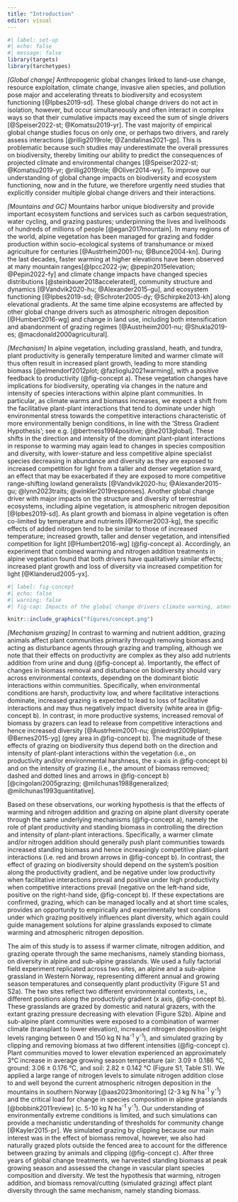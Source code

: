 ```yaml
---
title: "Introduction"
editor: visual
---
```


```r
#| label: set-up
#| echo: false
#| message: false
library(targets)
library(tarchetypes)

```

*\[Global change\]* Anthropogenic global changes linked to land-use change, resource exploitation, climate change, invasive alien species, and pollution pose major and accelerating threats to biodiversity and ecosystem functioning [@Ipbes2019-sd]. These global change drivers do not act in isolation, however, but occur simultaneously and often interact in complex ways so that their cumulative impacts may exceed the sum of single drivers [@Speiser2022-st; @Komatsu2019-yr]. The vast majority of empirical global change studies focus on only one, or perhaps two drivers, and rarely assess interactions [@rillig2019role; @Zandalinas2021-gp]. This is problematic because such studies may underestimate the overall pressures on biodiversity, thereby limiting our ability to predict the consequences of projected climate and environmental changes [@Speiser2022-st; @Komatsu2019-yr; @rillig2019role; @Oliver2014-wy]. To improve our understanding of global change impacts on biodiversity and ecosystem functioning, now and in the future, we therefore urgently need studies that explicitly consider multiple global change drivers and their interactions.

*\[Mountains and GC\]* Mountains harbor unique biodiversity and provide important ecosystem functions and services such as carbon sequestration, water cycling, and grazing pastures; underpinning the lives and livelihoods of hundreds of millions of people [@egan2017mountain]. In many regions of the world, alpine vegetation has been managed for grazing and fodder production within socio-ecological systems of transhumance or mixed agriculture for centuries [@Austrheim2001-nu; @Bunce2004-kn]. During the last decades, faster warming at higher elevations have been observed at many mountain ranges[@Ipcc2022-jw; @pepin2015elevation; @Pepin2022-fy] and climate change impacts have changed species distributions [@steinbauer2018accelerated], community structure and dynamics [@Vandvik2020-hu; @Alexander2015-gu], and ecosystem functioning [@Ipbes2019-sd; @Schroter2005-dy; @Schirpke2013-kh] along elevational gradients. At the same time alpine ecosystems are affected by other global change drivers such as atmospheric nitrogen deposition [@Humbert2016-wg] and change in land use, including both intensification and abandonment of grazing regimes [@Austrheim2001-nu; @Shukla2019-es; @macdonald2000agricultural].

*\[Mechanism\]* In alpine vegetation, including grassland, heath, and tundra, plant productivity is generally temperature limited and warmer climate will thus often result in increased plant growth, leading to more standing biomass [@elmendorf2012plot; @fazlioglu2021warming], with a positive feedback to productivity (@fig-concept a). These vegetation changes have implications for biodiversity, operating via changes in the nature and intensity of species interactions within alpine plant communities. In particular, as climate warms and biomass increases, we expect a shift from the facilitative plant-plant interactions that tend to dominate under high environmental stress towards the competitive interactions characteristic of more environmentally benign conditions, in line with the ‘Stress Gradient Hypothesis’; see e.g. [@bertness1994positive; @he2013global]. These shifts in the direction and intensity of the dominant plant-plant interactions in response to warming may again lead to changes in species composition and diversity, with lower-stature and less competitive alpine specialist species decreasing in abundance and diversity as they are exposed to increased competition for light from a taller and denser vegetation sward, an effect that may be exacerbated if they are exposed to more competitive range-shifting lowland generalists [@Vandvik2020-hu; @Alexander2015-gu; @lynn2023traits; @winkler2019responses]. Another global change driver with major impacts on the structure and diversity of terrestrial ecosystems, including alpine vegetation, is atmospheric nitrogen deposition [@Ipbes2019-sd]. As plant growth and biomass in alpine vegetation is often co-limited by temperature and nutrients [@Korner2003-kg], the specific effects of added nitrogen tend to be similar to those of increased temperature; increased growth, taller and denser vegetation, and intensified competition for light [@Humbert2016-wg] (@fig-concept a). Accordingly, an experiment that combined warming and nitrogen addition treatments in alpine vegetation found that both drivers have qualitatively similar effects; increased plant growth and loss of diversity via increased competition for light [@Klanderud2005-yx].

```r
#| label: fig-concept
#| echo: false
#| warning: false
#| fig-cap: Impacts of the global change drivers climate warming, atmospheric nitrogen deposition, and grazing on alpine plant communities, and the experimental design to assess interactions among multiple drivers. a) Schematic of the hypothesized impacts of these  three major drivers on alpine plant diversity, illustrating how their impacts occur through the same ecological mechanisms (productivity, which again affects standing biomass). The plus and minus signs indicate the specific relationship between the drivers and mechanisms, and the rack-wheel indicates a positive feedback between productivity and biomass. b) Illustration of how the effect of grazing on diversity is related to standing biomass, and hence can be affected by warming or nitrogen addition. Positive values on the y axis indicate an increase and negative values a decrease in diversity in response to grazing (relative to ungrazed controls), and the grey solid line indicates no effect. The non solid dark grey lines shows the expected shifting effect of intermediate (dashed) and intensive (dotted) grazing intensity on diversity as standing biomass increases (see text). The yellow arrows exemplify conditions under which intermediate or intensive grazing is expected to decrease or increase diversity. The gray square indicates conditions under which grazing can be beneficial for diversity due to release from competitive plant-plant interactions as biomass is reduced, the white background indicates conditions under which grazing can reduce diversity due to loss of facilitative interactions as biomass is reduced. Nitrogen deposition and warming (brown and pink arrows) will shift the community towards higher biomass, with implications for the effect of grazing. c) A fully factorial experiment to assess warming, nitrogen addition and grazing replicated in two sites, an alpine and a sub-alpine plant community. Warmed communities were transplanted from the alpine to the sub-alpine or from the sub-alpine to the lowland site, in fully factorial combinations with grazing and nitrogen addition treatments. The treatments are ambient (gray), warming (pink), nitrogen deposition (gray to brown (ambient temperature) or pink to brown (warmed plots), crossed with four levels of simulated grazing (yellow); none (C), intermediate (one scissor), intensive (two scissors) and natural grazing (sheep). The arrows indicate the direction of transplant. Inset shows location of the study sites in Western Norway.

knitr::include_graphics("figures/concept.png")
```

*\[Mechanism grazing\]* In contrast to warming and nutrient addition, grazing animals affect plant communities primarily through removing biomass and acting as disturbance agents through grazing and trampling, although we note that their effects on productivity are complex as they also add nutrients addition from urine and dung (@fig-concept a). Importantly, the effect of changes in biomass removal and disturbance on biodiversity should vary across environmental contexts, depending on the dominant biotic interactions within communities. Specifically, when environmental conditions are harsh, productivity low, and where facilitative interactions dominate, increased grazing is expected to lead to loss of facilitative interactions and may thus negatively impact diversity (white area in @fig-concept b). In contrast, in more productive systems, increased removal of biomass by grazers can lead to release from competitive interactions and hence increased diversity [@Austrheim2001-nu; @niedrist2009plant; @Bernes2015-yg] (grey area in @fig-concept b). The magnitude of these effects of grazing on biodiversity thus depend both on the direction and intensity of plant-plant interactions within the vegetation (i.e., on productivity and/or environmental harshness, the x-axis in @fig-concept b) and on the intensity of grazing (i.e., the amount of biomass removed; dashed and dotted lines and arrows in @fig-concept b)[@cingolani2005grazing; @milchunas1988generalized; @milchunas1993quantitative].

Based on these observations, our working hypothesis is that the effects of warming and nitrogen addition and grazing on alpine plant diversity operate through the same underlying mechanisms (@fig-concept a), namely the role of plant productivity and standing biomass in controlling the direction and intensity of plant-plant interactions. Specifically, a warmer climate and/or nitrogen addition should generally push plant communities towards increased standing biomass and hence increasingly competitive plant-plant interactions (i.e. red and brown arrows in @fig-concept b). In contrast, the effect of grazing on biodiversity should depend on the system's position along the productivity gradient, and be negative under low productivity when facilitative interactions prevail and positive under high productivity when competitive interactions prevail (negative on the left-hand side, positive on the right-hand side, @fig-concept b). If these expectations are confirmed, grazing, which can be managed locally and at short time scales, provides an opportunity to empirically and experimentally test conditions under which grazing positively influences plant diversity, which again could guide management solutions for alpine grasslands exposed to climate warming and atmospheric nitrogen deposition.

The aim of this study is to assess if warmer climate, nitrogen addition, and grazing operate through the same mechanisms, namely standing biomass, on diversity in alpine and sub-alpine grasslands. We used a fully factorial field experiment replicated across two sites, an alpine and a sub-alpine grassland in Western Norway, representing different annual and growing season temperatures and consequently plant productivity (Figure S1 and S2a). The two sites reflect two different environmental contexts, i.e., different positions along the productivity gradient (x axis, @fig-concept b). These grasslands are grazed by domestic and natural grazers, with the extant grazing pressure decreasing with elevation (Figure S2b). Alpine and sub-alpine plant communities were exposed to a combination of warmer climate (transplant to lower elevation), increased nitrogen deposition (eight levels ranging between 0 and 150 kg N ha^-1^ y^-1^), and simulated grazing by clipping and removing biomass at two different intensities (@fig-concept c). Plant communities moved to lower elevation experienced an approximately 3°C increase in average growing season temperature (air: 3.09 ± 0.186 °C, ground: 3.06 ± 0.176 °C, and soil: 2.82 ± 0.142 °C (Figure S1, Table S1). We applied a large range of nitrogen levels to simulate nitrogen addition close to and well beyond the current atmospheric nitrogen deposition in the mountains in southern Norway [@aas2023monitoring] (2-3 kg N ha^-1^ y^-1^) and the critical load for change in species composition in alpine grasslands [@bobbink2011review] (c. 5-10 kg N ha^-1^ y^-1^). Our understanding of environmentally extreme conditions is limited, and such simulations can provide a mechanistic understanding of thresholds for community change [@Kayler2015-pr]. We simulated grazing by clipping because our main interest was in the effect of biomass removal, however, we also had naturally grazed plots outside the fenced area to account for the difference between grazing by animals and clipping (@fig-concept c). After three years of global change treatments, we harvested standing biomass at peak growing season and assessed the change in vascular plant species composition and diversity. We test the hypothesis that warming, nitrogen addition, and biomass removal/cutting (simulated grazing) affect plant diversity through the same mechanism, namely standing biomass.
